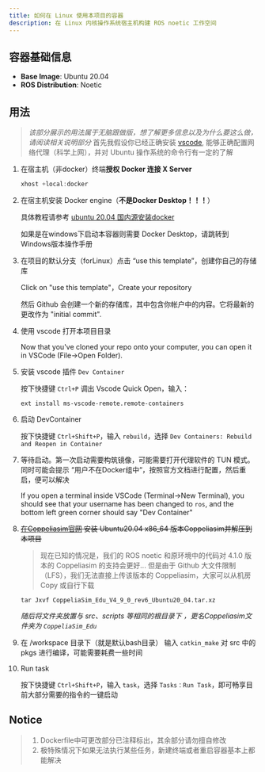 ```yaml
---
title: 如何在 Linux 使用本项目的容器
description: 在 Linux 内核操作系统宿主机构建 ROS noetic 工作空间
---
```


## 容器基础信息
- **Base Image**: Ubuntu 20.04
- **ROS Distribution**: Noetic

## 用法

> *该部分展示的用法属于无脑跟做版，想了解更多信息以及为什么要这么做，请阅读相关说明部分*
> 首先我假设你已经正确安装 [vscode](https://code.visualstudio.com/), 能够正确配置网络代理（科学上网），并对 Ubuntu 操作系统的命令行有一定的了解

1. 在宿主机（非docker）终端**授权 Docker 连接 X Server**

    ```jsx
    xhost +local:docker
    ```

2. 在宿主机安装 Docker engine（**不是Docker Desktop！！！**）

   具体教程请参考 [ubuntu 20.04 国内源安装docker](https://www.cnblogs.com/lqqgis/p/18276118)

   如果是在windows下启动本容器则需要 Docker Desktop，请跳转到Windows版本操作手册

3. 在项目的默认分支（forLinux）点击 “use this template”，创建你自己的存储库

    Click on "use this template"，Create your repository  
    
    然后 Github 会创建一个新的存储库，其中包含你帐户中的内容。它将最新的更改作为 "initial commit".

4. 使用 vscode 打开本项目目录
    
    Now that you've cloned your repo onto your computer, you can open it in VSCode (File->Open Folder).
    
6. 安装 vscode 插件 `Dev Container`
    
    按下快捷键 `Ctrl+P` 调出 Vscode Quick Open，输入：
    
    ```
    ext install ms-vscode-remote.remote-containers
    ```
    
7. 启动 DevContainer
    
    按下快捷键 `Ctrl+Shift+P`，输入 `rebuild`，选择 `Dev Containers: Rebuild and Reopen in Container`
    
8. 等待启动。第一次启动需要构筑镜像，可能需要打开代理软件的 TUN 模式。同时可能会提示 “用户不在Docker组中“，按照官方文档进行配置，然后重启，便可以解决
    
    If you open a terminal inside VSCode (Terminal->New Terminal), you should see that your username has been changed to `ros`, and the bottom left green corner should say "Dev Container"

9. ~~[在Coppeliasim官网](https://www.coppeliarobotics.com/) 安装 Ubuntu20.04 x86_64 版本Coppeliasim并解压到本项目~~  
    > 现在已知的情况是，我们的 ROS noetic 和原环境中的代码对 4.1.0 版本的 Coppeliasim 的支持会更好... 但是由于 Github 大文件限制（LFS），我们无法直接上传该版本的 Coppeliasim，大家可以从机房 Copy 或自行下载
   
    ```
    tar Jxvf CoppeliaSim_Edu_V4_9_0_rev6_Ubuntu20_04.tar.xz
    ```
    *随后将文件夹放置与 src、scripts 等相同的根目录下 ，更名Coppeliasim文件夹为 `CoppeliaSim_Edu`*

10. 在 /workspace 目录下（就是默认bash目录） 输入 `catkin_make` 对 src 中的 pkgs 进行编译，可能需要耗费一些时间

11. Run task
    
    按下快捷键 `Ctrl+Shift+P`，输入 `task`，选择 `Tasks：Run Task`，即可畅享目前大部分需要的指令的一键启动

## Notice

> 1. Dockerfile中可更改部分已注释标出，其余部分请勿擅自修改
> 2. 极特殊情况下如果无法执行某些任务，新建终端或者重启容器基本上都能解决
